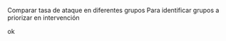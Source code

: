 Comparar tasa de ataque en diferentes grupos 
Para identificar grupos a priorizar en intervención

ok